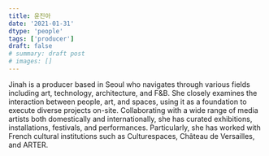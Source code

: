 ```yaml
---
title: 윤진아
date: '2021-01-31'
dtype: 'people'
tags: ['producer']
draft: false
# summary: draft post
# images: []
---
```


Jinah is a producer based in Seoul who navigates through various fields including art, technology, architecture, and F&B. She closely examines the interaction between people, art, and spaces, using it as a foundation to execute diverse projects on-site. Collaborating with a wide range of media artists both domestically and internationally, she has curated exhibitions, installations, festivals, and performances. Particularly, she has worked with French cultural institutions such as Culturespaces, Château de Versailles, and ARTER.
